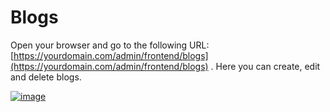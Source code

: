# Blogs

Open your browser and go to the following URL: [https://yourdomain.com/admin/frontend/blogs](https://yourdomain.com/admin/frontend/blogs) .
Here you can create, edit and delete blogs.

[![image](https://www.linkpicture.com/q/Screenshot-from-2023-03-13-06-07-30.png)](https://www.linkpicture.com/view.php?img=LPic640e695bde810846978337)